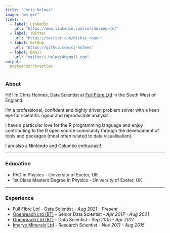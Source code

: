 ```yaml
---
title: "Chris Holmes"
image: "me.gif"
links:
  - label: LinkedIn
    url: "https://www.linkedin.com/in/cholmes-ds/"
  - label: Twitter
    url: "https://twitter.com/dickie_roper"
  - label: GitHub
    url: "https://github.com/cj-holmes"
  - label: Email
    url: "mailto:c.holmes4@gmail.com"
output:
  postcards::trestles
---
```

### About

Hi! I'm Chris Holmes, Data Scientist at [Full Fibre Ltd](https://www.fullfibre.co/) in the South West of England.

I'm a professional, confident and highly driven problem solver with a keen eye for scientific rigour and reproducible analysis.

I have a particular love for the R programming language and enjoy contributing to the R open source community through the development of tools and packages (most often related to data visualisation).

I am also a Nintendo and Columbo enthusiast!

---

### Education

* PhD in Physics - University of Exeter, UK
* 1st Class Masters Degree in Physics - University of Exeter, UK

--- 

### Experience

* [Full Fibre Ltd](https://www.fullfibre.co/) - Data Scientist - *Aug 2021  - Present*
* [Openreach Ltd (BT)](https://www.openreach.com/) - Senior Data Scientist - *Apr 2017 - Aug 2021*
* [Openreach Ltd (BT)](https://www.openreach.com/) - Data Scientist - *Sep 2015 - Apr 2017*
* [Imerys Minerals Ltd](https://www.imerys.com/) - Research Scientist - *Nov 2011 - Aug 2015*
